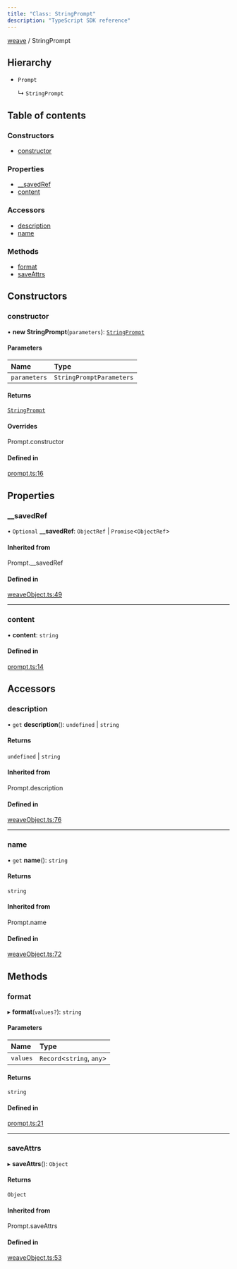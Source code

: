 ```yaml
---
title: "Class: StringPrompt"
description: "TypeScript SDK reference"
---
```


[weave](../index) / StringPrompt



## Hierarchy

- `Prompt`

  ↳ `StringPrompt`

## Table of contents

### Constructors

- [constructor](./StringPrompt#constructor)

### Properties

- [\_\_savedRef](./StringPrompt#__savedref)
- [content](./StringPrompt#content)

### Accessors

- [description](./StringPrompt#description)
- [name](./StringPrompt#name)

### Methods

- [format](./StringPrompt#format)
- [saveAttrs](./StringPrompt#saveattrs)

## Constructors

### constructor

• **new StringPrompt**(`parameters`): [`StringPrompt`](./StringPrompt)

#### Parameters

| Name | Type |
| :------ | :------ |
| `parameters` | `StringPromptParameters` |

#### Returns

[`StringPrompt`](./StringPrompt)

#### Overrides

Prompt.constructor

#### Defined in

[prompt.ts:16](https://github.com/wandb/weave/blob/5d9590d2658eeb69c9c9f04342e107bf9a0a4c90/sdks/node/src/prompt.ts#L16)

## Properties

### \_\_savedRef

• `Optional` **\_\_savedRef**: `ObjectRef` \| `Promise`\<`ObjectRef`\>

#### Inherited from

Prompt.\_\_savedRef

#### Defined in

[weaveObject.ts:49](https://github.com/wandb/weave/blob/5d9590d2658eeb69c9c9f04342e107bf9a0a4c90/sdks/node/src/weaveObject.ts#L49)

___

### content

• **content**: `string`

#### Defined in

[prompt.ts:14](https://github.com/wandb/weave/blob/5d9590d2658eeb69c9c9f04342e107bf9a0a4c90/sdks/node/src/prompt.ts#L14)

## Accessors

### description

• `get` **description**(): `undefined` \| `string`

#### Returns

`undefined` \| `string`

#### Inherited from

Prompt.description

#### Defined in

[weaveObject.ts:76](https://github.com/wandb/weave/blob/5d9590d2658eeb69c9c9f04342e107bf9a0a4c90/sdks/node/src/weaveObject.ts#L76)

___

### name

• `get` **name**(): `string`

#### Returns

`string`

#### Inherited from

Prompt.name

#### Defined in

[weaveObject.ts:72](https://github.com/wandb/weave/blob/5d9590d2658eeb69c9c9f04342e107bf9a0a4c90/sdks/node/src/weaveObject.ts#L72)

## Methods

### format

▸ **format**(`values?`): `string`

#### Parameters

| Name | Type |
| :------ | :------ |
| `values` | `Record`\<`string`, `any`\> |

#### Returns

`string`

#### Defined in

[prompt.ts:21](https://github.com/wandb/weave/blob/5d9590d2658eeb69c9c9f04342e107bf9a0a4c90/sdks/node/src/prompt.ts#L21)

___

### saveAttrs

▸ **saveAttrs**(): `Object`

#### Returns

`Object`

#### Inherited from

Prompt.saveAttrs

#### Defined in

[weaveObject.ts:53](https://github.com/wandb/weave/blob/5d9590d2658eeb69c9c9f04342e107bf9a0a4c90/sdks/node/src/weaveObject.ts#L53)